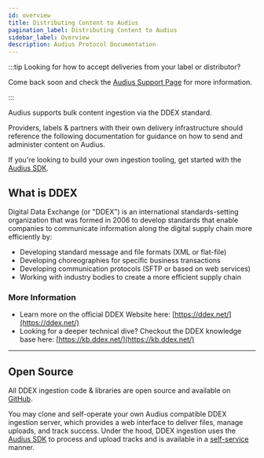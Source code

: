 ```yaml
---
id: overview
title: Distributing Content to Audius
pagination_label: Distributing Content to Audius
sidebar_label: Overview
description: Audius Protocol Documentation
---
```



:::tip Looking for how to accept deliveries from your label or distributor?

Come back soon and check the
[Audius Support Page](https://support.audius.co) for more information.

:::

Audius supports bulk content ingestion via the DDEX standard.

Providers, labels & partners with
their own delivery infrastructure should reference the following documentation for guidance on how
to send and administer content on Audius.

If you're looking to build your own ingestion tooling, get started with the
[Audius SDK](/developers/sdk/overview).

## What is DDEX

Digital Data Exchange (or "DDEX") is an international standards-setting organization that was formed
in 2006 to develop standards that enable companies to communicate information along the digital
supply chain more efficiently by:

- Developing standard message and file formats (XML or flat-file)
- Developing choreographies for specific business transactions
- Developing communication protocols (SFTP or based on web services)
- Working with industry bodies to create a more efficient supply chain

### More Information

- Learn more on the official DDEX Website here: [https://ddex.net/](https://ddex.net/)
- Looking for a deeper technical dive? Checkout the DDEX knowledge base here:
  [https://kb.ddex.net/](https://kb.ddex.net/)

---

## Open Source

All DDEX ingestion code & libraries are open source and available on
[GitHub](https://github.com/AudiusProject/audius-protocol/tree/main/packages/ddex).

You may clone and self-operate your own Audius compatible DDEX ingestion server, which provides a
web interface to deliver files, manage uploads, and track success. Under the hood, DDEX ingestion
uses the [Audius SDK](/developers/sdk/overview) to process and upload tracks and is available in a
[self-service](./self-service) manner.
